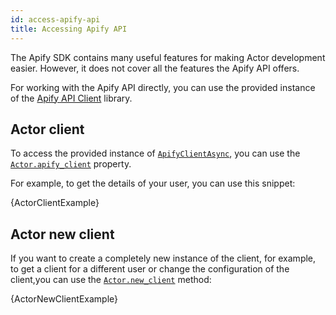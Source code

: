 ```yaml
---
id: access-apify-api
title: Accessing Apify API
---
```




The Apify SDK contains many useful features for making Actor development easier. However, it does not cover all the features the Apify API offers.

For working with the Apify API directly, you can use the provided instance of the [Apify API Client](https://docs.apify.com/api/client/python) library.

## Actor client

To access the provided instance of [`ApifyClientAsync`](https://docs.apify.com/api/client/python/reference/class/ApifyClientAsync), you can use the [`Actor.apify_client`](../../reference/class/Actor#apify_client) property.

For example, to get the details of your user, you can use this snippet:

<CodeBlock className="language-python">
    {ActorClientExample}
</CodeBlock>

## Actor new client

If you want to create a completely new instance of the client, for example, to get a client for a different user or change the configuration of the client,you can use the [`Actor.new_client`](../../reference/class/Actor#new_client) method:

<CodeBlock className="language-python">
    {ActorNewClientExample}
</CodeBlock>
